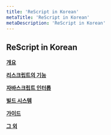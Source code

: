 ```yaml
---
title: 'ReScript in Korean'
metaTitle: 'ReScript in Korean'
metaDescription: 'ReScript in Korean'
---
```


## ReScript in Korean

**[개요](/Overview/01-Introduction)**

**[리스크립트의 기능](/Language-Features/01-Overview)**

**[자바스크립트 인터롭](/JavaScript-Interop/01-Embed-Raw-JavaScript)**

**[빌드 시스템](/Build-System/01-Overview)**

**[가이드](/Guides/01-Converting-from-JS)**

**[그 외](/Extra/01-Newcomer-Examples)**

<!-- **[리스크립트-리액트](/ReScript-React/)** -->
